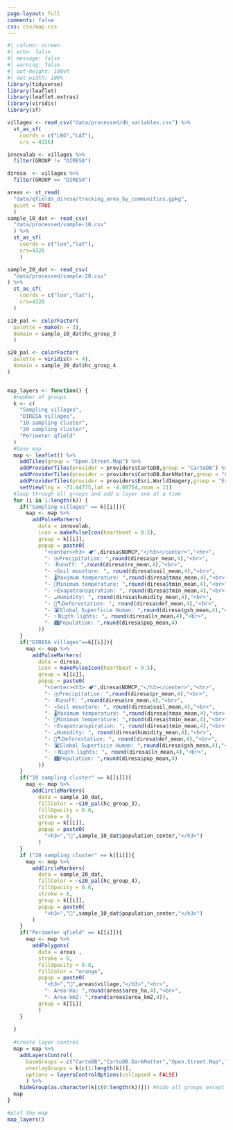```yaml
---
page-layout: full
comments: false
css: css/map.css
---
```


```r
#| column: screen
#| echo: false
#| message: false
#| warning: false
#| out-height: 100vh
#| out-width: 100%
library(tidyverse)
library(leaflet)
library(leaflet.extras)
library(viridis)
library(sf)

villages <- read_csv("data/processed/db_variables.csv") %>% 
  st_as_sf(
    coords = c("LNG","LAT"),
    crs = 4326)

innovalab <- villages %>% 
  filter(GROUP != "DIRESA")

diresa  <- villages %>% 
  filter(GROUP == "DIRESA")

areas <- st_read(
  "data/qfields_diresa/tracking_area_by_communities.gpkg",
  quiet = TRUE
  )
sample_10_dat <- read_csv(
  "data/processed/sample-10.csv"
  ) %>% 
  st_as_sf(
    coords = c("lon","lat"),
    crs=4326
    )

sample_20_dat <- read_csv(
  "data/processed/sample-20.csv"
) %>% 
  st_as_sf(
    coords = c("lon","lat"),
    crs=4326
  )

s10_pal <- colorFactor(
  palette = mako(n = 3),
  domain = sample_10_dat$hc_group_3
  )

s20_pal <- colorFactor(
  palette = viridis(n = 4),
  domain = sample_20_dat$hc_group_4
)


map_layers <- function() {
  #number of groups
  k <- c(
    "Sampling villages",
    "DIRESA villages",
    "10 sampling cluster",
    "20 sampling cluster",
    "Perimeter qfield"
  )
  #base map
  map <- leaflet() %>% 
    addTiles(group = "Open.Street.Map") %>% 
    addProviderTiles(provider = providers$CartoDB,group = "CartoDB") %>% 
    addProviderTiles(provider = providers$CartoDB.DarkMatter,group = "CartoDB.DarkMatter") %>% 
    addProviderTiles(provider = providers$Esri.WorldImagery,group = "Esri.WorldImagery") %>% 
    setView(lng = -73.44775,lat = -4.08754,zoom = 11)
  #loop through all groups and add a layer one at a time
  for (i in 1:length(k)) {
    if("Sampling villages" == k[[i]]){
      map <- map %>% 
        addPulseMarkers(
          data = innovalab,
          icon = makePulseIcon(heartbeat = 0.5),
          group = k[[i]],
          popup = paste0(
            "<center><h3> 🏕️",diresa$NOMCP,"</h3></center>","<hr>",
            "- ⛈️Precipitation: ",round(diresa$pr_mean,4),"<br>",
            "- 💧Runoff: ",round(diresa$ro_mean,4),"<br>",
            "- ♒Soil mousture: ", round(diresa$soil_mean,4),"<br>",
            "- 🌡️Maximum temperature: ",round(diresa$tmax_mean,4),"<br>",
            "- 🧊Minimum temperature: ",round(diresa$tmin_mean,4),"<br>",
            "- 💦Evapotranspiration: ", round(diresa$tmin_mean,4),"<br>",
            "- ☁️Humidity: ", round(diresa$humidity_mean,4),"<br>",
            "- 🌳🪓Deforestation: ", round(diresa$def_mean,4),"<br>",
            "- 🛣️Global Superficie Human: ",round(diresa$gsh_mean,4),"<br>",
            "- ✨Nigth lights: ", round(diresa$ln_mean,4),"<br>",
            "- 🏙Population: ",round(diresa$pop_mean,4) 
          ))
    }
    if("DIRESA villages"==k[[i]]){
      map <- map %>% 
        addPulseMarkers(
          data = diresa,
          icon = makePulseIcon(heartbeat = 0.5),
          group = k[[i]],
          popup = paste0(
            "<center><h3> 🏕️",diresa$NOMCP,"</h3></center>","<hr>",
            "- ⛈️Precipitation: ",round(diresa$pr_mean,4),"<br>",
            "- 💧Runoff: ",round(diresa$ro_mean,4),"<br>",
            "- ♒Soil mousture: ", round(diresa$soil_mean,4),"<br>",
            "- 🌡️Maximum temperature: ",round(diresa$tmax_mean,4),"<br>",
            "- 🧊Minimum temperature: ",round(diresa$tmin_mean,4),"<br>",
            "- 💦Evapotranspiration: ", round(diresa$tmin_mean,4),"<br>",
            "- ☁️Humidity: ", round(diresa$humidity_mean,4),"<br>",
            "- 🌳🪓Deforestation: ", round(diresa$def_mean,4),"<br>",
            "- 🛣️Global Superficie Human: ",round(diresa$gsh_mean,4),"<br>",
            "- ✨Nigth lights: ", round(diresa$ln_mean,4),"<br>",
            "- 🏙Population: ",round(diresa$pop_mean,4) 
          ))
    }
    if("10 sampling cluster" == k[[i]]){
      map <- map %>% 
        addCircleMarkers(
          data = sample_10_dat,
          fillColor = ~s10_pal(hc_group_3),
          fillOpacity = 0.6,
          stroke = 0,
          group = k[[i]],
          popup = paste0(
            "<h3>","🏡",sample_10_dat$population_center,"</h3>")
          ) 
    }
    if ("20 sampling cluster" == k[[i]]){
      map <- map %>% 
        addCircleMarkers(
          data = sample_20_dat,
          fillColor = ~s20_pal(hc_group_4),
          fillOpacity = 0.6,
          stroke = 0,
          group = k[[i]],
          popup = paste0(
            "<h3>","🏡",sample_10_dat$population_center,"</h3>")
        ) 
    }
    if("Perimeter qfield" == k[[i]]){
      map <- map %>% 
        addPolygons(
          data = areas ,
          stroke = 0,
          fillOpacity = 0.8,
          fillColor = "orange",
          popup = paste0(
            "<h3>","🏡",areas$village,"</h3>","<hr>",
            "- Area-Ha: ",round(areas$area_ha,4),"<br>",
            "- Area-km2: ",round(areas$area_km2,4)),
          group = k[[i]]
          )
    }
    
  }
  
  #create layer control
  map = map %>% 
    addLayersControl(
      baseGroups = c("CartoDB","CartoDB.DarkMatter","Open.Street.Map","Esri.WorldImagery"),
      overlayGroups = k[c(1:length(k))],
      options = layersControlOptions(collapsed = FALSE)
      ) %>% 
    hideGroup(as.character(k[c(0:length(k))])) #hide all groups except the 1st one
  map
}

#plot the map
map_layers()
```
